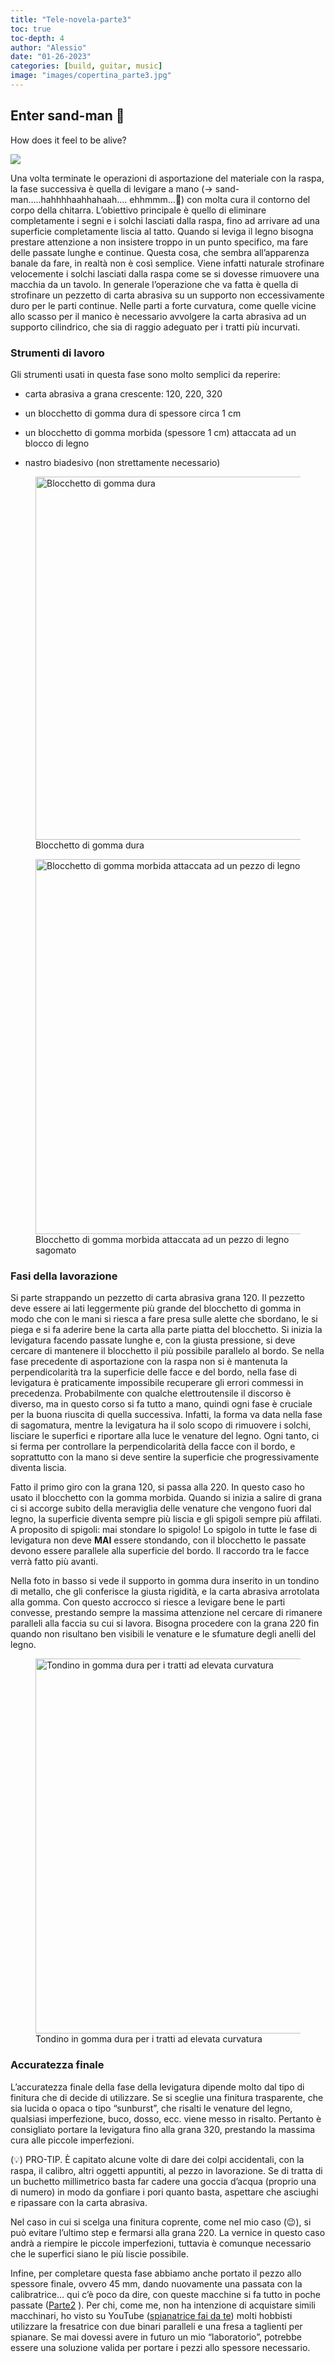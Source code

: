 ```yaml
---
title: "Tele-novela-parte3"
toc: true
toc-depth: 4
author: "Alessio"
date: "01-26-2023"
categories: [build, guitar, music]
image: "images/copertina_parte3.jpg"
---
```


## Enter sand-man 🤟

How does it feel to be alive?

![](https://media.giphy.com/media/xClR7LXq7JF5u/giphy.gif)

Una volta terminate le operazioni di asportazione del materiale con la raspa, la fase successiva è quella di levigare a mano (-\> sand-man.....hahhhhaahhahaah.... ehhmmm...😬) con molta cura il contorno del corpo della chitarra. L'obiettivo principale è quello di eliminare completamente i segni e i solchi lasciati dalla raspa, fino ad arrivare ad una superficie completamente liscia al tatto. Quando si leviga il legno bisogna prestare attenzione a non insistere troppo in un punto specifico, ma fare delle passate lunghe e continue. Questa cosa, che sembra all'apparenza banale da fare, in realtà non è così semplice. Viene infatti naturale strofinare velocemente i solchi lasciati dalla raspa come se si dovesse rimuovere una macchia da un tavolo. In generale l'operazione che va fatta è quella di strofinare un pezzetto di carta abrasiva su un supporto non eccessivamente duro per le parti continue. Nelle parti a forte curvatura, come quelle vicine allo scasso per il manico è necessario avvolgere la carta abrasiva ad un supporto cilindrico, che sia di raggio adeguato per i tratti più incurvati.

### Strumenti di lavoro

Gli strumenti usati in questa fase sono molto semplici da reperire:

-   carta abrasiva a grana crescente: 120, 220, 320

-   un blocchetto di gomma dura di spessore circa 1 cm

-   un blocchetto di gomma morbida (spessore 1 cm) attaccata ad un blocco di legno

-   nastro biadesivo (non strettamente necessario)

![Blocchetto di gomma dura](images/image-290274780.png){width="581"}

![Blocchetto di gomma morbida attaccata ad un pezzo di legno sagomato](images/image-1977191442.png){width="600"}

### Fasi della lavorazione

Si parte strappando un pezzetto di carta abrasiva grana 120. Il pezzetto deve essere ai lati leggermente più grande del blocchetto di gomma in modo che con le mani si riesca a fare presa sulle alette che sbordano, le si piega e si fa aderire bene la carta alla parte piatta del blocchetto. Si inizia la levigatura facendo passate lunghe e, con la giusta pressione, si deve cercare di mantenere il blocchetto il più possibile parallelo al bordo. Se nella fase precedente di asportazione con la raspa non si è mantenuta la perpendicolarità tra la superficie delle facce e del bordo, nella fase di levigatura è praticamente impossibile recuperare gli errori commessi in precedenza. Probabilmente con qualche elettroutensile il discorso è diverso, ma in questo corso si fa tutto a mano, quindi ogni fase è cruciale per la buona riuscita di quella successiva. Infatti, la forma va data nella fase di sagomatura, mentre la levigatura ha il solo scopo di rimuovere i solchi, lisciare le superfici e riportare alla luce le venature del legno. Ogni tanto, ci si ferma per controllare la perpendicolarità della facce con il bordo, e soprattutto con la mano si deve sentire la superficie che progressivamente diventa liscia.

Fatto il primo giro con la grana 120, si passa alla 220. In questo caso ho usato il blocchetto con la gomma morbida. Quando si inizia a salire di grana ci si accorge subito della meraviglia delle venature che vengono fuori dal legno, la superficie diventa sempre più liscia e gli spigoli sempre più affilati. A proposito di spigoli: mai stondare lo spigolo! Lo spigolo in tutte le fase di levigatura non deve **MAI** essere stondando, con il blocchetto le passate devono essere parallele alla superficie del bordo. Il raccordo tra le facce verrà fatto più avanti.

Nella foto in basso si vede il supporto in gomma dura inserito in un tondino di metallo, che gli conferisce la giusta rigidità, e la carta abrasiva arrotolata alla gomma. Con questo accrocco si riesce a levigare bene le parti convesse, prestando sempre la massima attenzione nel cercare di rimanere paralleli alla faccia su cui si lavora. Bisogna procedere con la grana 220 fin quando non risultano ben visibili le venature e le sfumature degli anelli del legno.

![Tondino in gomma dura per i tratti ad elevata curvatura](images/image-1861042565.png){width="600"}

### Accuratezza finale 

L'accuratezza finale della fase della levigatura dipende molto dal tipo di finitura che di decide di utilizzare. Se si sceglie una finitura trasparente, che sia lucida o opaca o tipo "sunburst", che risalti le venature del legno, qualsiasi imperfezione, buco, dosso, ecc. viene messo in risalto. Pertanto è consigliato portare la levigatura fino alla grana 320, prestando la massima cura alle piccole imperfezioni.

(💡) PRO-TIP. È capitato alcune volte di dare dei colpi accidentali, con la raspa, il calibro, altri oggetti appuntiti, al pezzo in lavorazione. Se di tratta di un buchetto millimetrico basta far cadere una goccia d'acqua (proprio una di numero) in modo da gonfiare i pori quanto basta, aspettare che asciughi e ripassare con la carta abrasiva.

Nel caso in cui si scelga una finitura coprente, come nel mio caso (😉), si può evitare l'ultimo step e fermarsi alla grana 220. La vernice in questo caso andrà a riempire le piccole imperfezioni, tuttavia è comunque necessario che le superfici siano le più liscie possibile.

Infine, per completare questa fase abbiamo anche portato il pezzo allo spessore finale, ovvero 45 mm, dando nuovamente una passata con la calibratrice... qui c'è poco da dire, con queste macchine si fa tutto in poche passate ([Parte2](/posts/guitar-bluid-part2/index.qmd) ). Per chi, come me, non ha intenzione di acquistare simili macchinari, ho visto su YouTube ([spianatrice fai da te](https://www.youtube.com/watch?v=sz7N2uu6WJE&ab_channel=WhiteGhost)) molti hobbisti utilizzare la fresatrice con due binari paralleli e una fresa a taglienti per spianare. Se mai dovessi avere in futuro un mio "laboratorio", potrebbe essere una soluzione valida per portare i pezzi allo spessore necessario.
